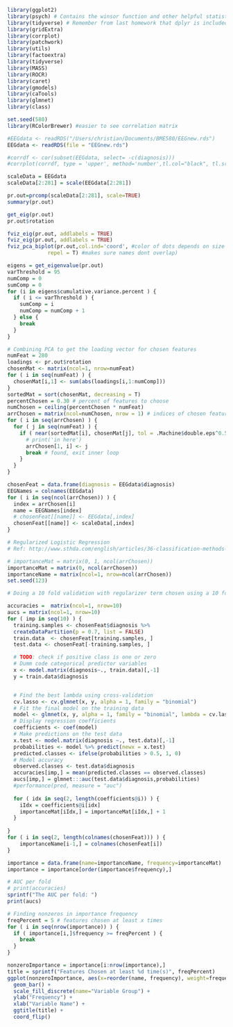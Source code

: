 ```r
library(ggplot2)
library(psych) # Contains the winsor function and other helpful statistical tools
library(tidyverse) # Remember from last homework that dplyr is included in tidyverse
library(gridExtra)
library(corrplot)
library(patchwork)
library(utils)
library(factoextra)
library(tidyverse)
library(MASS)
library(ROCR)
library(caret)
library(gmodels)
library(caTools)
library(glmnet)
library(class)

set.seed(580)
library(RColorBrewer) #easier to see correlation matrix
```


```r
#EEGdata <- readRDS("/Users/christian/Documents/BME580/EEGnew.rds")
EEGdata <- readRDS(file = "EEGnew.rds")

#corrdf <- cor(subset(EEGdata, select= -c(diagnosis)))
#corrplot(corrdf, type = 'upper', method='number',tl.col="black", tl.srt=45, title='Correlation of EEG Data', mar=c(0,0,1,0), col=brewer.pal(n=10,name="RdBu"))
```

```r
scaleData = EEGdata
scaleData[2:281] = scale(EEGdata[2:281])
```

```r
pr.out=prcomp(scaleData[2:281], scale=TRUE)
summary(pr.out)
```

```r
get_eig(pr.out)
pr.out$rotation
```

```r
fviz_eig(pr.out, addlabels = TRUE)
fviz_eig(pr.out, addlabels = TRUE)
fviz_pca_biplot(pr.out,col.ind='coord', #color of dots depends on size of loading
             repel = T) #makes sure names dont overlap)
```

```r
eigens = get_eigenvalue(pr.out)
varThreshold = 95
numComp = 0
sumComp = 0
for (i in eigens$cumulative.variance.percent ) {
  if ( i <= varThreshold ) {
    sumComp = i
    numComp = numComp + 1
  } else {
    break
  }
}
```

```r
# Combining PCA to get the loading vector for chosen features
numFeat = 280
loadings <- pr.out$rotation
chosenMat <- matrix(ncol=1, nrow=numFeat)
for ( i in seq(numFeat) ) {
  chosenMat[i,1] <- sum(abs(loadings[i,1:numComp]))
}
sortedMat = sort(chosenMat, decreasing = T)
percentChosen = 0.30 # percent of features to choose
numChosen = ceiling(percentChosen * numFeat)
arrChosen = matrix(ncol=numChosen, nrow = 1) # indices of chosen features
for ( i in seq(arrChosen) ) {
  for ( j in seq(numFeat) ) {
    if ( near(sortedMat[i], chosenMat[j], tol = .Machine$double.eps^0.5) ) {
      # print('in here')
      arrChosen[1, i] <- j
      break # found, exit inner loop
    }
  }
}

chosenFeat = data.frame(diagnosis = EEGdata$diagnosis)
EEGNames = colnames(EEGdata)
for ( i in seq(ncol(arrChosen)) ) {
  index = arrChosen[i]
  name = EEGNames[index]
  # chosenFeat[[name]] <- EEGdata[,index]
  chosenFeat[[name]] <- scaleData[,index]
}
```

```r
# Regularized Logistic Regression
# Ref: http://www.sthda.com/english/articles/36-classification-methods-essentials/149-penalized-logistic-regression-essentials-in-r-ridge-lasso-and-elastic-net/

# importanceMat = matrix(0, 1, ncol(arrChosen))
importanceMat = matrix(0, ncol(arrChosen))
importanceName = matrix(ncol=1, nrow=ncol(arrChosen))
set.seed(123)

# Doing a 10 fold validation with regularizer term chosen using a 10 fold internal cross validation. Feature importance histogram in plotted

accuracies =  matrix(ncol=1, nrow=10)
aucs = matrix(ncol=1, nrow=10)
for ( imp in seq(10) ) {
  training.samples <- chosenFeat$diagnosis %>% 
  createDataPartition(p = 0.7, list = FALSE)
  train.data  <- chosenFeat[training.samples, ]
  test.data <- chosenFeat[-training.samples, ]

  # TODO: check if positive class is one or zero
  # Dumm code categorical predictor variables
  x <- model.matrix(diagnosis~., train.data)[,-1]
  y = train.data$diagnosis


  # Find the best lambda using cross-validation
  cv.lasso <- cv.glmnet(x, y, alpha = 1, family = "binomial")
  # Fit the final model on the training data
  model <- glmnet(x, y, alpha = 1, family = "binomial", lambda = cv.lasso$lambda.min)
  # Display regression coefficients
  coefficients <- coef(model)
  # Make predictions on the test data
  x.test <- model.matrix(diagnosis ~., test.data)[,-1]
  probabilities <- model %>% predict(newx = x.test)
  predicted.classes <- ifelse(probabilities > 0.5, 1, 0)
  # Model accuracy
  observed.classes <- test.data$diagnosis
  accuracies[imp,] = mean(predicted.classes == observed.classes)
  aucs[imp,] = glmnet:::auc(test.data$diagnosis,probabilities)
  #performance(pred, measure = "auc")
  
  for ( idx in seq(2, length(coefficients@i)) ) {
    iIdx = coefficients@i[idx]
    importanceMat[iIdx,] = importanceMat[iIdx,] + 1
  }
  
}
for ( i in seq(2, length(colnames(chosenFeat))) ) {
    importanceName[i-1,] = colnames(chosenFeat[i])
}

importance = data.frame(name=importanceName, frequency=importanceMat)
importance = importance[order(importance$frequency),]

# AUC per fold
# print(accuracies)
sprintf("The AUC per fold: ")
print(aucs)
```


```r
# Finding nonzeros in importance frequency
freqPercent = 5 # features chosen at least x times
for ( i in seq(nrow(importance)) ) {
  if ( importance[i,]$frequency >= freqPercent ) {
    break
  }
}

nonzeroImportance = importance[i:nrow(importance),]
title = sprintf("Features Chosen at least %d time(s)", freqPercent)
ggplot(nonzeroImportance, aes(x=reorder(name, frequency), weight=frequency)) + 
  geom_bar() +
  scale_fill_discrete(name="Variable Group") +
  ylab("Frequency") +
  xlab("Variable Name") +
  ggtitle(title) +
  coord_flip()

```

